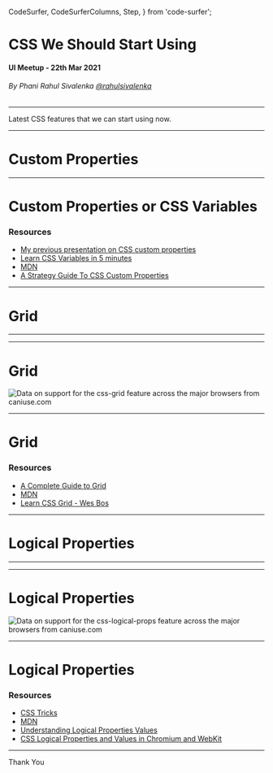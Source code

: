   CodeSurfer,
  CodeSurferColumns,
  Step,
} from 'code-surfer';




<Head title="CSS We Should Start Using" />

<!-- Slides Start -->

# CSS We Should Start Using

#### UI Meetup - 22th Mar 2021

###### By Phani Rahul Sivalenka [@rahulsivalenka](https://twitter.com/rahulsivalenka)

---

Latest CSS features that we can start using now.

---

# Custom Properties

---

<div className="basic-text-slide">

# Custom Properties or CSS Variables

### Resources

- [My previous presentation on CSS custom properties](http://rahulsivalenka.github.io/ui-meetup-css-custom-properties)
- [Learn CSS Variables in 5 minutes](https://www.freecodecamp.org/news/learn-css-variables-in-5-minutes-80cf63b4025d)
- [MDN](https://developer.mozilla.org/en-US/docs/Web/CSS/Using_CSS_custom_properties)
- [A Strategy Guide To CSS Custom Properties](https://www.smashingmagazine.com/2018/05/css-custom-properties-strategy-guide/)

</div>

---

# Grid

---

<div className="demo-slide">
  <CssGridDemo />
</div>

---

<div className="basic-text-slide">

# Grid

<picture>
  <source
    type="image/webp"
    srcset="https://caniuse.bitsofco.de/image/css-grid.webp"
  />
  <source
    type="image/png"
    srcset="https://caniuse.bitsofco.de/image/css-grid.png"
  />
  <img
    src="https://caniuse.bitsofco.de/image/css-grid.jpg"
    alt="Data on support for the css-grid feature across the major browsers from caniuse.com"
  />
</picture>

</div>

---

<div className="basic-text-slide">

# Grid

### Resources

- [A Complete Guide to Grid](https://css-tricks.com/snippets/css/complete-guide-grid/)
- [MDN](https://developer.mozilla.org/en-US/docs/Web/CSS/grid)
- [Learn CSS Grid - Wes Bos](https://cssgrid.io/)

</div>

---

# Logical Properties

---

<div className="demo-slide">
  <CssLogicalPropsDemo />
</div>

---

<div className="basic-text-slide">

# Logical Properties

<picture>
  <source
    type="image/webp"
    srcset="https://caniuse.bitsofco.de/image/css-logical-props.webp"
  />
  <source
    type="image/png"
    srcset="https://caniuse.bitsofco.de/image/css-logical-props.png"
  />
  <img
    src="https://caniuse.bitsofco.de/image/css-logical-props.jpg"
    alt="Data on support for the css-logical-props feature across the major browsers from caniuse.com"
  />
</picture>

</div>

---

<div className="basic-text-slide">

# Logical Properties

### Resources

- [CSS Tricks](https://css-tricks.com/css-logical-properties/)
- [MDN](https://developer.mozilla.org/en-US/docs/Web/CSS/CSS_Logical_Properties)
- [Understanding Logical Properties Values](https://www.smashingmagazine.com/2018/03/understanding-logical-properties-values/)
- [CSS Logical Properties and Values in Chromium and WebKit](https://blogs.igalia.com/mrego/2018/08/08/css-logical-properties-and-values-in-chromium/)

</div>

---

Thank You
